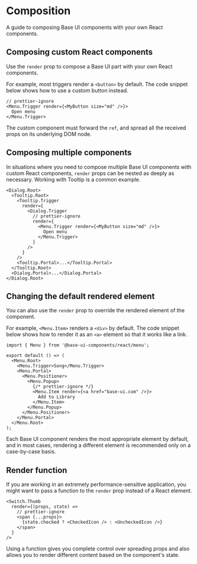 # Composition

<Subtitle>A guide to composing Base UI components with your own React components.</Subtitle>
<Meta
  name="description"
  content="A guide to composing Base UI components with your own React components."
/>

## Composing custom React components

Use the `render` prop to compose a Base UI part with your own React components.

For example, most triggers render a `<button>` by default.
The code snippet below shows how to use a custom button instead.

```tsx title="index.tsx"
// prettier-ignore
<Menu.Trigger render={<MyButton size="md" />}>
  Open menu
</Menu.Trigger>
```

The custom component must forward the `ref`, and spread all the received props on its underlying DOM node.

## Composing multiple components

In situations where you need to compose multiple Base UI components with custom React components, `render` props can be nested as deeply as necessary.
Working with Tooltip is a common example.

```tsx title="index.tsx"
<Dialog.Root>
  <Tooltip.Root>
    <Tooltip.Trigger
      render={
        <Dialog.Trigger
          // prettier-ignore
          render={
            <Menu.Trigger render={<MyButton size="md" />}>
              Open menu
            </Menu.Trigger>
          }
        />
      }
    />
    <Tooltip.Portal>...</Tooltip.Portal>
  </Tooltip.Root>
  <Dialog.Portal>...</Dialog.Portal>
</Dialog.Root>
```

## Changing the default rendered element

You can also use the `render` prop to override the rendered element of the component.

For example, `<Menu.Item>` renders a `<div>` by default.
The code snippet below shows how to render it as an `<a>` element so that it works like a link.

```tsx title="index.tsx"
import { Menu } from '@base-ui-components/react/menu';

export default () => (
  <Menu.Root>
    <Menu.Trigger>Song</Menu.Trigger>
    <Menu.Portal>
      <Menu.Positioner>
        <Menu.Popup>
          {/* prettier-ignore */}
          <Menu.Item render={<a href="base-ui.com" />}>
            Add to Library
          </Menu.Item>
        </Menu.Popup>
      </Menu.Positioner>
    </Menu.Portal>
  </Menu.Root>
);
```

Each Base UI component renders the most appropriate element by default, and in most cases, rendering a different element is recommended only on a case-by-case basis.

## Render function

If you are working in an extremely performance-sensitive application, you might want to pass a function to the `render` prop instead of a React element.

```tsx title="switch.tsx"
<Switch.Thumb
  render={(props, state) =>
    // prettier-ignore
    <span {...props}>
      {state.checked ? <CheckedIcon /> : <UncheckedIcon />}
    </span>
  }
/>
```

Using a function gives you complete control over spreading props and also allows you to render different content based on the component's state.
